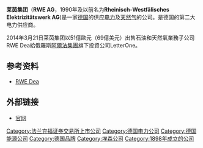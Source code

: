 {{Infobox company
|name       = 莱茵集团
|name_en    = RWE AG
|type       = [[股份有限公司|股份有限公司]]
|traded_as  = {{FWB|RWE}}
|logo       = [[File:RWE_Logo_2018.svg|200px]]
|location   = {{DEU}} [[埃森|埃森]]
|key_people = Jürgen Großmann <small>(President and [[chief_executive_officer|CEO]])</small>, Manfred Schneider <small>([[Chairman|Chairman]] of the [[supervisory_board|supervisory board]])</small>
| revenue = €44.6 billion <small>(2017)</small><ref>{{Cite web|url=https://www.rwe.com/web/cms/mediablob/de/3876338/data/3759768/4/rwe/investor-relations/berichte/2017/RWE-Geschaeftsbericht-2017.pdf|title=RWE-Geschäftsbericht 2017|last=|first=|date=|website=|archive-url=https://web.archive.org/web/20180719143252/https://www.rwe.com/web/cms/mediablob/de/3876338/data/3759768/4/rwe/investor-relations/berichte/2017/RWE-Geschaeftsbericht-2017.pdf|archive-date=2018-07-19|dead-url=no|access-date=}}</ref>
| operating_income = €7.681 billion <small>(2010)</small><ref name="AR2010">{{cite web |url=http://www.rwe.com/web/cms/mediablob/en/543512/data/8/4/rwe/Annual-report-2010-PDF-Download-.pdf |title=Annual Report 2010 |accessdate=13 March 2011 |publisher=RWE}}</ref>
| net_income = €3.308 billion <small>(2010)</small><ref name="AR2010" />
| assets = $108.9 billion (2015)<ref>{{cite web|url=https://www.forbes.com/global2000/list/6/#header:assets_sortreverse:true|title=The World’s Biggest Public Companies|publisher=|accessdate=25 October 2017|archive-date=2019-03-23|archive-url=https://web.archive.org/web/20190323115339/https://www.forbes.com/global2000/list/6/#header:assets_sortreverse:true|dead-url=no}}</ref>
| equity = €17.42 billion <small>(end 2010)</small><ref name="AR2010" />
| num_employees = 70,860 <small>([[full-time_equivalent|FTE]], end 2010)</small><ref name="AR2010" />
|industry   = [[Public_utility|Utilities]], [[energy_industry|energy]]
|products   = [[Electricity_generation|Electricity generation]] and [[electricity_distribution|distribution]], [[renewable_energy|renewable energy]], [[natural_gas|natural gas]] [[hydrocarbon_exploration|exploration]], [[energy_production|production]], transportation and distribution
|homepage   = {{URL|rwe.com}}
|intl       = yes}}

'''莱茵集团'''（'''RWE AG'''，1990年及以前名为'''Rheinisch-Westfälisches Elektrizitätswerk AG''')是一家[[德国|德国]]的供应[[电力|电力]]及[[天然气|天然气]]的公司。是德国的第二大电力供应商。

2014年3月21日莱茵集团以51億歐元（69億美元）出售石油和天然氣業務子公司RWE Dea給俄羅斯[[阿爾法集團|阿爾法集團]]旗下投資公司LetterOne。

== 参考资料 ==
* [http://www.oilvoice.com/Production-Reserves/RWE_Dea/daa05630.aspx RWE Dea]
{{Reflist}}

== 外部链接 ==
* [https://www.rwe.com 官网]

{{DAX指數成份公司}}

{{Authority control}}
[[Category:法兰克福证券交易所上市公司|Category:法兰克福证券交易所上市公司]]
[[Category:德国电力公司|Category:德国电力公司]]
[[Category:德国能源公司|Category:德国能源公司]]
[[Category:德国品牌|Category:德国品牌]]
[[Category:埃森公司|Category:埃森公司]]
[[Category:1898年成立的公司|Category:1898年成立的公司]]